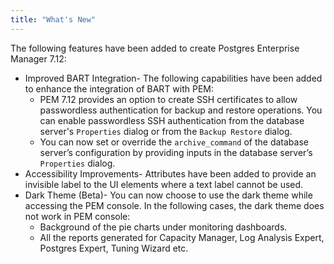 ```yaml
---
title: "What's New"
---
```






The following features have been added to create Postgres Enterprise Manager 7.12:

-   Improved BART Integration- The following capabilities have been added to enhance the integration of BART with PEM:
    -   PEM 7.12 provides an option to create SSH certificates to allow passwordless authentication for backup and restore operations. You can enable passwordless SSH authentication from the database server's `Properties` dialog or from the `Backup Restore` dialog.
    -   You can now set or override the `archive_command` of the database server’s configuration by providing inputs in the database server’s `Properties` dialog.
-   Accessibility Improvements- Attributes have been added to provide an invisible label to the UI elements where a text label cannot be used.
-   Dark Theme (Beta)- You can now choose to use the dark theme while accessing the PEM console. In the following cases, the dark theme does not work in PEM console:
    -   Background of the pie charts under monitoring dashboards.
    -   All the reports generated for Capacity Manager, Log Analysis Expert, Postgres Expert, Tuning Wizard etc.
